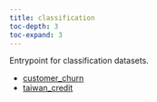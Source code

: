 ```yaml
---
title: classification
toc-depth: 3
toc-expand: 3
---
```


Entrypoint for classification datasets.

- [customer_churn](classification/customer_churn.qmd)
- [taiwan_credit](classification/taiwan_credit.qmd)
